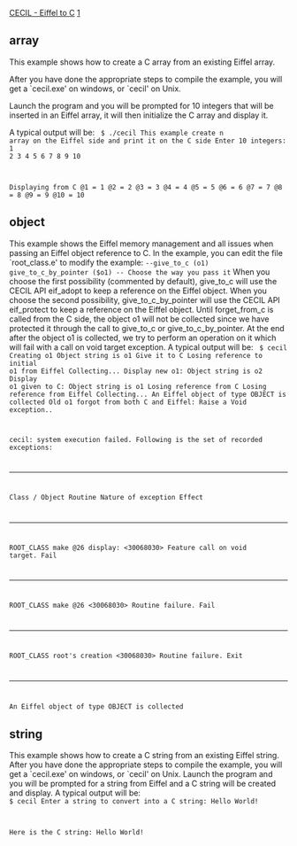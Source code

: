 [[Property:title|CECIL - Eiffel to C]]
[[Property:weight|1]]
==array==

This example shows how to create a C array from an existing Eiffel array. 

After you have done the appropriate steps to compile the example, you will get a `cecil.exe' on windows, or `cecil' on Unix. 

Launch the program and you will be prompted for 10 integers that will be inserted in an Eiffel array, it will then initialize the C array and display it. 

A typical output will be:
<code>
$ ./cecil
This example create n array on the Eiffel side and print it on the C side
Enter 10 integers:
1
2
3
4
5
6
7
8
9
10

Displaying from C
@1 = 1
@2 = 2
@3 = 3
@4 = 4
@5 = 5
@6 = 6
@7 = 7
@8 = 8
@9 = 9
@10 = 10
</code>

==object==
This example shows the Eiffel memory management and all issues when passing an Eiffel object reference to C. In the example, you can edit the file `root_class.e' to modify the example: 
<code>
--give_to_c (o1)
give_to_c_by_pointer ($o1) -- Choose the way you pass it
</code>
When you choose the first possibility (commented by default), give_to_c will use the CECIL API eif_adopt to keep a reference on the Eiffel object. When you choose the second possibility, give_to_c_by_pointer will use the CECIL API eif_protect to keep a reference on the Eiffel object. Until forget_from_c is called from the C side, the object o1 will not be collected since we have protected it through the call to give_to_c or give_to_c_by_pointer. At the end after the object o1 is collected, we try to perform an operation on it which will fail with a call on void target exception. A typical output will be: 
<code>
$ cecil
Creating o1
Object string is o1
Give it to C
Losing reference to initial o1 from Eiffel
Collecting...
Display new o1:
Object string is o2
Display o1 given to C:
Object string is o1
Losing reference from C
Losing reference from Eiffel
Collecting...
An Eiffel object of type OBJECT is collected
Old o1 forgot from both C and Eiffel:
Raise a Void exception..

cecil: system execution failed.
Following is the set of recorded exceptions:
-------------------------------------------------------------------------------
Class / Object Routine Nature of exception Effect
-------------------------------------------------------------------------------
ROOT_CLASS make @26 display:
<30068030> Feature call on void target. Fail
-------------------------------------------------------------------------------
ROOT_CLASS make @26
<30068030> Routine failure. Fail
-------------------------------------------------------------------------------
ROOT_CLASS root's creation
<30068030> Routine failure. Exit
-------------------------------------------------------------------------------
An Eiffel object of type OBJECT is collected
</code>

==string==
This example shows how to create a C string from an existing Eiffel string. After you have done the appropriate steps to compile the example, you will get a `cecil.exe' on windows, or `cecil' on Unix. Launch the program and you will be prompted for a string from Eiffel and a C string will be created and display. A typical output will be: 
<code>
$ cecil
Enter a string to convert into a C string:
Hello World!

Here is the C string:
Hello World!
</code>




